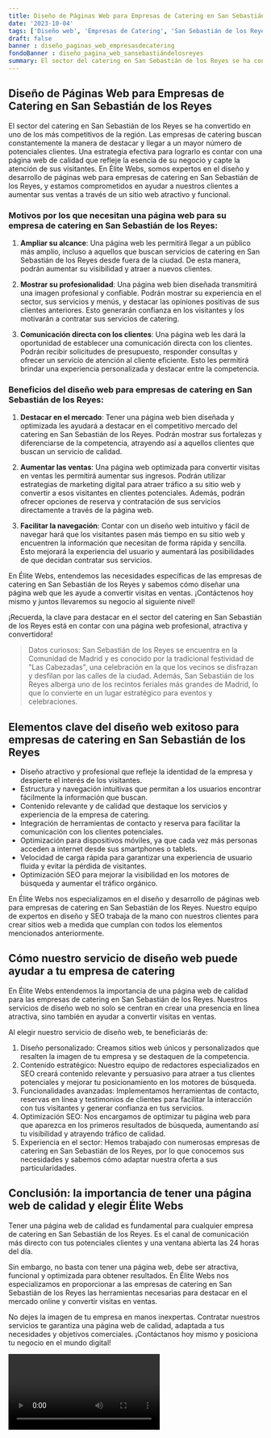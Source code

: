 ```yaml
---
title: Diseño de Páginas Web para Empresas de Catering en San Sebastián de los Reyes
date: '2023-10-04'
tags: ['Diseño web', 'Empresas de Catering', 'San Sebastián de los Reyes']
draft: false
banner : diseño_paginas_web_empresasdecatering
fondoBanner : diseño_pagina_web_sansebastiándelosreyes
summary: El sector del catering en San Sebastián de los Reyes se ha convertido en uno de los más competitivos de la región. Las empresas de catering buscan constantemente la manera de destacar y llegar a un mayor número de potenciales clientes. Una estrategia efectiva para lograrlo es contar con una página web de calidad que refleje la esencia de su negocio y capte la atención de sus visitantes. En Élite Webs, somos expertos en el diseño y desarrollo de páginas web para empresas de catering en San Sebastián de los Reyes, y estamos comprometidos en ayudar a nuestros clientes a aumentar sus ventas a través de un sitio web atractivo y funcional.
---
```


## Diseño de Páginas Web para Empresas de Catering en San Sebastián de los Reyes

El sector del catering en San Sebastián de los Reyes se ha convertido en uno de los más competitivos de la región. Las empresas de catering buscan constantemente la manera de destacar y llegar a un mayor número de potenciales clientes. Una estrategia efectiva para lograrlo es contar con una página web de calidad que refleje la esencia de su negocio y capte la atención de sus visitantes. En Élite Webs, somos expertos en el diseño y desarrollo de páginas web para empresas de catering en San Sebastián de los Reyes, y estamos comprometidos en ayudar a nuestros clientes a aumentar sus ventas a través de un sitio web atractivo y funcional.

### Motivos por los que necesitan una página web para su empresa de catering en San Sebastián de los Reyes:

1. **Ampliar su alcance**: Una página web les permitirá llegar a un público más amplio, incluso a aquellos que buscan servicios de catering en San Sebastián de los Reyes desde fuera de la ciudad. De esta manera, podrán aumentar su visibilidad y atraer a nuevos clientes.

2. **Mostrar su profesionalidad**: Una página web bien diseñada transmitirá una imagen profesional y confiable. Podrán mostrar su experiencia en el sector, sus servicios y menús, y destacar las opiniones positivas de sus clientes anteriores. Esto generarán confianza en los visitantes y los motivarán a contratar sus servicios de catering.

3. **Comunicación directa con los clientes**: Una página web les dará la oportunidad de establecer una comunicación directa con los clientes. Podrán recibir solicitudes de presupuesto, responder consultas y ofrecer un servicio de atención al cliente eficiente. Esto les permitirá brindar una experiencia personalizada y destacar entre la competencia.

### Beneficios del diseño web para empresas de catering en San Sebastián de los Reyes:

1. **Destacar en el mercado**: Tener una página web bien diseñada y optimizada les ayudará a destacar en el competitivo mercado del catering en San Sebastián de los Reyes. Podrán mostrar sus fortalezas y diferenciarse de la competencia, atrayendo así a aquellos clientes que buscan un servicio de calidad.

2. **Aumentar las ventas**: Una página web optimizada para convertir visitas en ventas les permitirá aumentar sus ingresos. Podrán utilizar estrategias de marketing digital para atraer tráfico a su sitio web y convertir a esos visitantes en clientes potenciales. Además, podrán ofrecer opciones de reserva y contratación de sus servicios directamente a través de la página web.

3. **Facilitar la navegación**: Contar con un diseño web intuitivo y fácil de navegar hará que los visitantes pasen más tiempo en su sitio web y encuentren la información que necesitan de forma rápida y sencilla. Esto mejorará la experiencia del usuario y aumentará las posibilidades de que decidan contratar sus servicios.

En Élite Webs, entendemos las necesidades específicas de las empresas de catering en San Sebastián de los Reyes y sabemos cómo diseñar una página web que les ayude a convertir visitas en ventas. ¡Contáctenos hoy mismo y juntos llevaremos su negocio al siguiente nivel!

¡Recuerda, la clave para destacar en el sector del catering en San Sebastián de los Reyes está en contar con una página web profesional, atractiva y convertidora!

> Datos curiosos: San Sebastián de los Reyes se encuentra en la Comunidad de Madrid y es conocido por la tradicional festividad de "Las Cabezadas", una celebración en la que los vecinos se disfrazan y desfilan por las calles de la ciudad. Además, San Sebastián de los Reyes alberga uno de los recintos feriales más grandes de Madrid, lo que lo convierte en un lugar estratégico para eventos y celebraciones.

<GifSeo />

<Cta />

## Elementos clave del diseño web exitoso para empresas de catering en San Sebastián de los Reyes

- Diseño atractivo y profesional que refleje la identidad de la empresa y despierte el interés de los visitantes.
- Estructura y navegación intuitivas que permitan a los usuarios encontrar fácilmente la información que buscan.
- Contenido relevante y de calidad que destaque los servicios y experiencia de la empresa de catering.
- Integración de herramientas de contacto y reserva para facilitar la comunicación con los clientes potenciales.
- Optimización para dispositivos móviles, ya que cada vez más personas acceden a internet desde sus smartphones o tablets.
- Velocidad de carga rápida para garantizar una experiencia de usuario fluida y evitar la pérdida de visitantes.
- Optimización SEO para mejorar la visibilidad en los motores de búsqueda y aumentar el tráfico orgánico.

En Élite Webs nos especializamos en el diseño y desarrollo de páginas web para empresas de catering en San Sebastián de los Reyes. Nuestro equipo de expertos en diseño y SEO trabaja de la mano con nuestros clientes para crear sitios web a medida que cumplan con todos los elementos mencionados anteriormente.

## Cómo nuestro servicio de diseño web puede ayudar a tu empresa de catering

En Élite Webs entendemos la importancia de una página web de calidad para las empresas de catering en San Sebastián de los Reyes. Nuestros servicios de diseño web no solo se centran en crear una presencia en línea atractiva, sino también en ayudar a convertir visitas en ventas.

Al elegir nuestro servicio de diseño web, te beneficiarás de:

1. Diseño personalizado: Creamos sitios web únicos y personalizados que resalten la imagen de tu empresa y se destaquen de la competencia.
2. Contenido estratégico: Nuestro equipo de redactores especializados en SEO creará contenido relevante y persuasivo para atraer a tus clientes potenciales y mejorar tu posicionamiento en los motores de búsqueda.
3. Funcionalidades avanzadas: Implementamos herramientas de contacto, reservas en línea y testimonios de clientes para facilitar la interacción con tus visitantes y generar confianza en tus servicios.
4. Optimización SEO: Nos encargamos de optimizar tu página web para que aparezca en los primeros resultados de búsqueda, aumentando así tu visibilidad y atrayendo tráfico de calidad.
5. Experiencia en el sector: Hemos trabajado con numerosas empresas de catering en San Sebastián de los Reyes, por lo que conocemos sus necesidades y sabemos cómo adaptar nuestra oferta a sus particularidades.

## Conclusión: la importancia de tener una página web de calidad y elegir Élite Webs

Tener una página web de calidad es fundamental para cualquier empresa de catering en San Sebastián de los Reyes. Es el canal de comunicación más directo con tus potenciales clientes y una ventana abierta las 24 horas del día.

Sin embargo, no basta con tener una página web, debe ser atractiva, funcional y optimizada para obtener resultados. En Élite Webs nos especializamos en proporcionar a las empresas de catering en San Sebastián de los Reyes las herramientas necesarias para destacar en el mercado online y convertir visitas en ventas.

No dejes la imagen de tu empresa en manos inexpertas. Contratar nuestros servicios te garantiza una página web de calidad, adaptada a tus necesidades y objetivos comerciales. ¡Contáctanos hoy mismo y posiciona tu negocio en el mundo digital!

<Video />

<CtaBot job='Empresas de Catering' city='San Sebastián de los Reyes'/>

<Gmaps query='San Sebastián de los Reyes+españa+maps' />